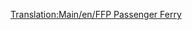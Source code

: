 [[Translation:Main/en/FFP Passenger Ferry]]{{en/-}}{{hu/Navbox Hajók}}
{{hu/Hajók|Name=FFP komp
|Image=[[File:en/Ferry.png|FFP Passenger Ferry]]
|Cost=£21,325 ($42,650)
|Speed=64 km/h (40 mph)
|Annual=£1,312 ($2,624)
|Designed=1971
|Lifespan=30
|Capacity=130 [[Main/hu/Utasok|utas]]
|Description=Az FFP komp lassú komp, arra készült, hogy nagy távolságon juttasson el utasokat kikötőből kikötőbe. Az MPS komphoz képest kétszer gyorsabb, nagyobb a kapacitása, többe kerül, és valamivel olcsóbb az üzemeltetése. Hátránya, hogy akár 1920-ban, akár 1950-ben kezdjük a játékot, eltart egy ideig, amíg elérhetővé válik.
|Real-life=Kitalált.
}}